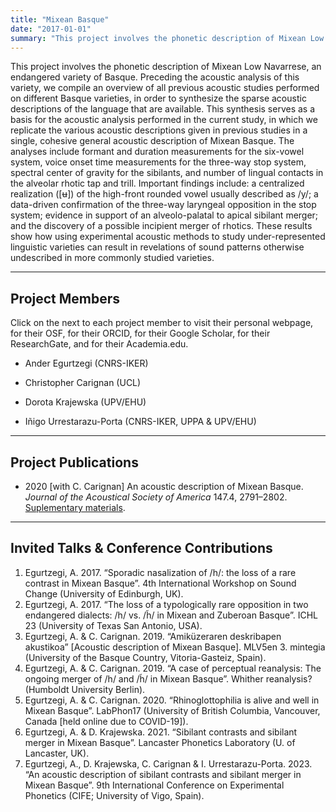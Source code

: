 ```yaml
---
title: "Mixean Basque"
date: "2017-01-01"
summary: "This project involves the phonetic description of Mixean Low Navarrese, an endangered variety of Basque. Preceding the acoustic analysis of this variety, we compile an overview of all previous acoustic studies performed on different Basque varieties, in order to synthesize the sparse acoustic descriptions of the language that are available. This synthesis serves as a basis for the acoustic analysis performed in the current study, in which we replicate the various acoustic descriptions given in previous studies in a single, cohesive general acoustic description of Mixean Basque. The analyses include formant and duration measurements for the six-vowel system, voice onset time measurements for the three-way stop system, spectral center of gravity for the sibilants, and number of lingual contacts in the alveolar rhotic tap and trill. Important findings include: a centralized realization ([ʉ]) of the high-front rounded vowel usually described as /y/; a data-driven confirmation of the three-way laryngeal opposition in the stop system; evidence in support of an alveolo-palatal to apical sibilant merger; and the discovery of a possible incipient merger of rhotics. These results show how using experimental acoustic methods to study under-represented linguistic varieties can result in revelations of sound patterns otherwise undescribed in more commonly studied varieties."
---
```


This project involves the phonetic description of Mixean Low Navarrese, an endangered variety of Basque. Preceding the acoustic analysis of this variety, we compile an overview of all previous acoustic studies performed on different Basque varieties, in order to synthesize the sparse acoustic descriptions of the language that are available. This synthesis serves as a basis for the acoustic analysis performed in the current study, in which we replicate the various acoustic descriptions given in previous studies in a single, cohesive general acoustic description of Mixean Basque. The analyses include formant and duration measurements for the six-vowel system, voice onset time measurements for the three-way stop system, spectral center of gravity for the sibilants, and number of lingual contacts in the alveolar rhotic tap and trill. Important findings include: a centralized realization ([ʉ]) of the high-front rounded vowel usually described as /y/; a data-driven confirmation of the three-way laryngeal opposition in the stop system; evidence in support of an alveolo-palatal to apical sibilant merger; and the discovery of a possible incipient merger of rhotics. These results show how using experimental acoustic methods to study under-represented linguistic varieties can result in revelations of sound patterns otherwise undescribed in more commonly studied varieties.

---

## Project Members
Click on the <i class = "fas fa-user"></i> next to each project member to visit their personal webpage, <i class = "ai ai-osf ai-lg"></i> for their OSF, <i class = "ai ai-orcid ai-lg"></i> for their ORCID, <i class = "ai ai-google-scholar ai-lg"></i> for their Google Scholar, <i class = "ai ai-researchgate ai-lg"></i> for their ResearchGate, and <i class = "ai ai-academia ai-lg"></i> for their Academia.edu.

 * Ander Egurtzegi (CNRS-IKER) [<i class = "fas fa-user"></i>](https://egurtzegi.github.io/) [<i class = "ai ai-osf ai-lg"></i>](https://osf.io/mhdj4/) [<i class = "ai ai-orcid ai-lg"></i>](https://orcid.org/0000-0002-3451-323X/) [<i class = "ai ai-google-scholar ai-lg"></i>](http://scholar.google.com/citations?user=HyhNsDkAAAAJ/) [<i class = "ai ai-researchgate ai-lg"></i>](https://www.researchgate.net/profile/Ander-Egurtzegi/) [<i class = "ai ai-academia ai-lg"></i>](https://cnrs.academia.edu/AnderEgurtzegi/)

 * Christopher Carignan (UCL) [<i class = "fas fa-user"></i>](https://www.christophercarignan.com/) [<i class = "ai ai-osf ai-lg"></i>](https://osf.io/5ucv8/) [<i class = "ai ai-orcid ai-lg"></i>](https://orcid.org/0000-0002-1565-3691/) [<i class = "ai ai-google-scholar ai-lg"></i>](https://scholar.google.com/citations?user=naAMMOwAAAAJ/) [<i class = "ai ai-researchgate ai-lg"></i>](https://www.researchgate.net/profile/Christopher-Carignan/)

 * Dorota Krajewska (UPV/EHU) [<i class = "ai ai-orcid ai-lg"></i>](https://orcid.org/0000-0002-6909-985X/) [<i class = "ai ai-google-scholar ai-lg"></i>](https://scholar.google.com/citations?user=N1fwk4IAAAAJ/) [<i class = "ai ai-researchgate ai-lg"></i>](https://www.researchgate.net/profile/Dorota-Krajewska/)

 * Iñigo Urrestarazu-Porta (CNRS-IKER, UPPA & UPV/EHU) [<i class = "ai ai-researchgate ai-lg"></i>](https://www.researchgate.net/profile/Inigo-Urrestarazu-Porta/)

---

## Project Publications
 * 2020 [with C. Carignan] An acoustic description of Mixean Basque. _Journal of the Acoustical Society of America_ 147.4, 2791–2802. [<i class = "ai ai-doi ai-lg"></i>](https://doi.org/10.1121/10.0000996) [<i class = "ai ai-open-access ai-lg"></i>](https://asa.scitation.org/doi/pdf/10.1121/10.0000996) [Suplementary materials<i class = "ai ai-open-access ai-lg"></i>](https://asa.scitation.org/doi/suppl/10.1121/10.0000996/suppl_file/supppub1.pdf).

---

## Invited Talks & Conference Contributions
1.  Egurtzegi, A. 2017. "Sporadic nasalization of /h/: the loss of a rare contrast in Mixean Basque". 4th International Workshop on Sound Change (University of Edinburgh, UK).
2.  Egurtzegi, A. 2017. "The loss of a typologically rare opposition in two endangered dialects: /h/ vs. /h̃/ in Mixean and Zuberoan Basque". ICHL 23 (University of Texas San Antonio, USA).
3.  Egurtzegi, A. & C. Carignan. 2019.  "Amiküzeraren deskribapen akustikoa" [Acoustic description of Mixean Basque]. MLV5en 3. mintegia (University of the Basque Country, Vitoria-Gasteiz, Spain).
4.  Egurtzegi, A. & C. Carignan. 2019.  "A case of perceptual reanalysis: The ongoing merger of /h/ and /h̃/ in Mixean Basque". Whither reanalysis? (Humboldt University Berlin).
5.  Egurtzegi, A. & C. Carignan. 2020.  "Rhinoglottophilia is alive and well in Mixean Basque". LabPhon17 (University of British Columbia, Vancouver, Canada [held online due to COVID-19]).
6.  Egurtzegi, A. & D. Krajewska. 2021. "Sibilant contrasts and sibilant merger in Mixean Basque". Lancaster Phonetics Laboratory (U. of Lancaster, UK).
7.  Egurtzegi, A., D. Krajewska, C. Carignan & I. Urrestarazu-Porta. 2023. "An acoustic description of sibilant contrasts and sibilant merger in Mixean Basque". 9th International Conference on Experimental Phonetics (CIFE; University of Vigo, Spain). 